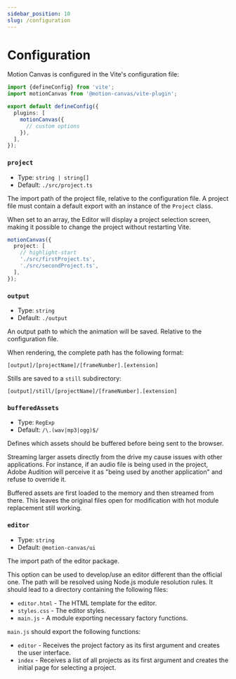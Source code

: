 ```yaml
---
sidebar_position: 10
slug: /configuration
---
```


# Configuration

Motion Canvas is configured in the Vite's configuration file:

```ts title="vite.config.ts"
import {defineConfig} from 'vite';
import motionCanvas from '@motion-canvas/vite-plugin';

export default defineConfig({
  plugins: [
    motionCanvas({
      // custom options
    }),
  ],
});
```

### `project`

- Type: `string | string[]`
- Default: `./src/project.ts`

The import path of the project file, relative to the configuration file.
A project file must contain a default export with an instance of the `Project` class.

When set to an array, the Editor will display a project selection screen,
making it possible to change the project without restarting Vite.

```ts
motionCanvas({
  project: [
    // highlight-start
    './src/firstProject.ts',
    './src/secondProject.ts',
  ],
});
```

### `output`

- Type: `string`
- Default: `./output`

An output path to which the animation will be saved. Relative to the configuration file.

When rendering, the complete path has the following format:

```
[output]/[projectName]/[frameNumber].[extension]
```

Stills are saved to a `still` subdirectory:

```
[output]/still/[projectName]/[frameNumber].[extension]
```

### `bufferedAssets`

- Type: `RegExp`
- Default: `/\.(wav|mp3|ogg)$/`

Defines which assets should be buffered before being sent to the browser.

Streaming larger assets directly from the drive my cause issues with other
applications. For instance, if an audio file is being used in the project,
Adobe Audition will perceive it as "being used by another application"
and refuse to override it.

Buffered assets are first loaded to the memory and then streamed from
there. This leaves the original files open for modification with hot module
replacement still working.

### `editor`

- Type: `string`
- Default: `@motion-canvas/ui`

The import path of the editor package.

This option can be used to develop/use an editor different than the official one.
The path will be resolved using Node.js module resolution rules.
It should lead to a directory containing the following files:

- `editor.html` - The HTML template for the editor.
- `styles.css` - The editor styles.
- `main.js` - A module exporting necessary factory functions.

`main.js` should export the following functions:

- `editor` - Receives the project factory as its first argument and creates the
  user interface.
- `index` - Receives a list of all projects as its first argument and
  creates the initial page for selecting a project.
